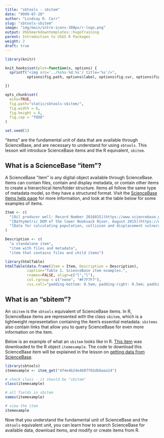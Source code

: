 ```yaml
---
title: "sbtools - sbitem"
date: "9999-07-20"
author: "Lindsay R. Carr"
slug: "sbtools-sbitem"
image: "img/main/intro-icons-300px/r-logo.png"
output: USGSmarkdowntemplates::hugoTraining
parent: Introduction to USGS R Packages
weight: 2
draft: true
---
```


```r
library(knitr)

knit_hooks$set(plot=function(x, options) {
  sprintf("<img src='../%s%s-%d.%s'/ title='%s'/>", 
          options$fig.path, options$label, options$fig.cur, options$fig.ext, options$fig.cap)

})

opts_chunk$set(
  echo=TRUE,
  fig.path="static/sbtools-sbitem/",
  fig.width = 6,
  fig.height = 6,
  fig.cap = "TODO"
)

set.seed(1)
```

"items" are the fundamental unit of data that are available through ScienceBase, and are necessary to understand for using `sbtools`. This lesson will introduce ScienceBase items and the R equivalent, `sbitem`. 

## What is a ScienceBase "item"?

A ScienceBase "item" is any digital object available through ScienceBase. Items can contain files, contain and display metadata, or contain other items to create a hierarchical item/folder structure. Items all follow the same type of metadata model, so they have a structured format. Visit the [ScienceBase Items help page](https://www.sciencebase.gov/about/content/sciencebase-items) for more information, and look at the table below for some examples of items.

```r

Item <- c(
  "[Oil producer well: Record Number 2016815](https://www.sciencebase.gov/catalog/item/58a36dcbe4b0c82512870172)", 
  "[Bathymetric DEM of the lower Nooksack River, August 2015](https://www.sciencebase.gov/catalog/item/58c03c2de4b014cc3a3bb802)", 
  "[Data for calculating population, collision and displacement vulnerability among marine birds of the California Current System associated with offshore wind energy infrastructure](https://www.sciencebase.gov/catalog/item/5733bc85e4b0dae0d5dd627b)"
)

Description <- c(
  "a standalone item",
  "item with files and metadata",
  "item that contains files and child items")

library(htmlTable)
htmlTable(data.frame(Item = Item, Description = Description), 
          caption="Table 1. ScienceBase item examples.",
          rnames=FALSE, align=c("l","l"), 
          col.rgroup = c("none", "#F7F7F7"), 
          css.cell="padding-bottom: 0.5em; padding-right: 0.5em; padding-top: 0.5em;")
```

## What is an "sbitem"?

An `sbitem` is the `sbtools` equivalent of ScienceBase items. In R, ScienceBase items are represented with the class `sbitem`, which is a lightweight representation containing the item's essential metadata. `sbitems` also contain links that allow you to query ScienceBase for even more information on the item.

Below is an example of what an `sbitem` looks like in R. [This item](https://www.sciencebase.gov/catalog/item/4f4e4b24e4b07f02db6aea14) was downloaded to the R object `itemexample`. The code to download this ScienceBase item will be explained in the lesson on [getting data from ScienceBase](#sbtools-download).

```r
library(sbtools)
itemexample <- item_get("4f4e4b24e4b07f02db6aea14")
```

```r
# check class - it should be "sbitem"
class(itemexample)

# all fields in sbitem
names(itemexample)

# view the item
itemexample
```

Now that you understand the fundamental unit of ScienceBase and the `sbtools` equivalent unit, you can learn how to search ScienceBase for available data, download items, and modify or create items from R. 

